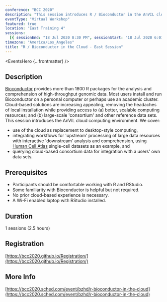 ```yaml
---
conference: "BCC 2020"
description: "This session introduces R / Bioconductor in the AnVIL cloud computing environment. We cover use of the cloud as a replacement to desktop-style computing."
eventType: "Virtual Workshop"
featured: true
location: "East Training 4"
sessions:
  [{ sessionEnd: "18 Jul 2020 8:30 PM", sessionStart: "18 Jul 2020 6:01 PM" }]
timezone: "America/Los_Angeles"
title: "R / Bioconductor in the Cloud - East Session"
---
```


<EventsHero {...frontmatter} />

## Description

[Bioconductor](https://bioconductor.org) provides more than 1800 R packages for the analysis and comprehension of high-throughput genomic data. Most users install and run Bioconductor on a personal computer or perhaps use an academic cluster. Cloud-based solutions are increasing appealing, removing the headaches of local installation while providing access to (a) better, scalable computing resources; and (b) large-scale 'consortium' and other reference data sets. This session introduces the AnVIL cloud computing environment. We cover:

- use of the cloud as replacement to desktop-style computing,
- integrating workflows for 'upstream' processing of large data resources with interactive 'downstream' analysis and comprehension, using [Human Cell Atlas](https://data.humancellatlas.org) single-cell datasets as an example, and
- querying cloud-based consortium data for integration with a users' own data sets.

## Prerequisites

- Participants should be comfortable working with R and RStudio.
- Some familiarity with Bioconductor is helpful but not required.
- No prior cloud-based experience is necessary.
- A Wi-Fi enabled laptop with RStudio installed.

## Duration

1 sessions (2.5 hours)

## Registration

[https://bcc2020.github.io/Registration/](https://bcc2020.github.io/Registration/)

## More Info

[https://bcc2020.sched.com/event/bzhd/r-bioconductor-in-the-cloud](https://bcc2020.sched.com/event/bzhd/r-bioconductor-in-the-cloud)
